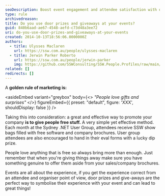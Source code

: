 ```yaml
---
seoDescription: Boost event engagement and attendee satisfaction with door prizes and giveaways that create memorable experiences and foster brand loyalty.
type: rule
archivedreason:
title: Do you use door prizes and giveaways at your events?
guid: 840b6aad-ae67-4548-aefd-c73d48a3ee72
uri: do-you-use-door-prizes-and-giveaways-at-your-events
created: 2014-10-13T18:56:06.0000000Z
authors:
  - title: Ulysses Maclaren
    url: https://ssw.com.au/people/ulysses-maclaren
  - title: Jerwin Parker Roberto
    url: https://ssw.com.au/people/jerwin-parker
    img: https://github.com/SSWConsulting/SSW.People.Profiles/raw/main/Jerwin-Parker/Images/Jerwin-Parker-Profile.jpg
related: []
redirects: []
---
```


A **golden rule of marketing is:**

<asideEmbed
  variant="greybox"
  body={<>
    _"People love gifts and surprises"_
  </>}
  figureEmbed={{
    preset: "default",
    figure: 'XXX',
    shouldDisplay: false
  }}
/>

Taking this into consideration: a great and effective way to promote your company **is to give people free stuff.** A very simple yet effective method. Each month at the Sydney .NET User Group, attendees receive SSW show bags filled with free software and company brochures.
User group attendees are also encouraged to hand in their eval forms with a lucky dip prize.

People love anything that is free so always bring more than enough. Just remember that when you're giving things away make sure you have something genuine to offer them aside from your sales/company brochures.

Events are all about the experience, if you get the experience correct from an attendee and organiser point of view, door prizes and give-aways are the perfect way to symbolise their experience with your event and can lead to great things!